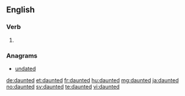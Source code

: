 ==English==

===Verb===
{{head|en|verb form}}

# {{en-past of|daunt}}

===Anagrams===
* [[undated#English|undated]]

[[de:daunted]]
[[et:daunted]]
[[fr:daunted]]
[[hu:daunted]]
[[mg:daunted]]
[[ja:daunted]]
[[no:daunted]]
[[sv:daunted]]
[[te:daunted]]
[[vi:daunted]]